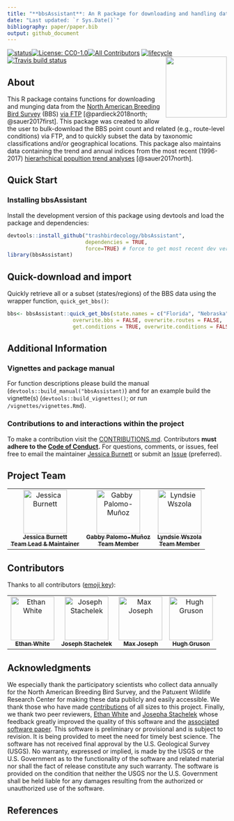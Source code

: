 ```yaml
---
title: "**bbsAssistant**: An R package for downloading and handling data and information from the North American Breeding Bird Survey."
date: "Last updated: `r Sys.Date()`"
bibliography: paper/paper.bib
output: github_document
---
```


<!-- README.md is generated from README.Rmd. Please edit that file and render to push updates.-->
[![status](https://joss.theoj.org/papers/4b445373a7a7806c92e17bdd194a8e69/status.svg)](https://joss.theoj.org/papers/4b445373a7a7806c92e17bdd194a8e69)[![License: CC0-1.0](https://img.shields.io/badge/License-CC0%201.0-lightgrey.svg)](http://creativecommons.org/publicdomain/zero/1.0/)[![All Contributors](https://img.shields.io/badge/all_contributors-4-lightgrey.svg?style=flat-square)](#contributors)
[![lifecycle](https://img.shields.io/badge/lifecycle-maturing-lightgrey.svg)](https://www.tidyverse.org/lifecycle/#maturing)[![Travis build status](https://travis-ci.org/trashbirdecology/bbsAssistant.svg?branch=master)](https://travis-ci.org/trashbirdecology/bbsAssistant)<img src="man/figures/logo.png" align="right" height=140/>

## About
This R package contains functions for downloading and munging data from the [North American Breeding Bird Survey](https://www.pwrc.usgs.gov/bbs/) (BBS) [via FTP](https://www.pwrc.usgs.gov/BBS/RawData/) [@pardieck2018north; @sauer2017first]. This package was created to allow the user to bulk-download the BBS point count and related (e.g., route-level conditions) via FTP, and to quickly subset the data by taxonomic classifications and/or geographical locations. This package also maintains data containing the trend and annual indices from the most recent (1996-2017) [hierarhchical popultion trend analyses](https://www.mbr-pwrc.usgs.gov/bbs/) [@sauer2017north]. 

## Quick Start
### Installing __bbsAssistant__
Install the development version of this package using devtools and load the package and dependencies:
```r
devtools::install_github("trashbirdecology/bbsAssistant", 
                         dependencies = TRUE, 
                         force=TRUE) # force to get most recent dev version
library(bbsAssistant)
```

## Quick-download and import
Quickly retrieve all or a subset (states/regions) of the BBS data using the wrapper function, `quick_get_bbs()`:
```r
bbs<- bbsAssistant::quick_get_bbs(state.names = c("Florida", "Nebraska"),  # get only two states for convenience. Leave blank to retrieve all states/regions.
                     overwrite.bbs = FALSE, overwrite.routes = FALSE,  # overwrite routes.csv and bbs data = FALSE
                     get.conditions = TRUE, overwrite.conditions = FALSE) # get weather conditions, does not overwrite

```

## Additional Information 
### Vignettes and package manual
For function descriptions please build the manual (`devtools::build_manual("bbsAssistant)`) and for an example build the vignette(s) (`devtools::build_vignettes()`; or run `/vignettes/vignettes.Rmd`). 

### Contributions to and interactions within the project
To make a contribution visit the [CONTRIBUTIONS.md](https://github.com/trashbirdecology/bbsAssistant/CONTRIBUTING.md). Contributors __must adhere to the [Code of Conduct](https://github.com/trashbirdecology/bbsAssistant/CODE_OF_CONDUCT.md).__ For questions, comments, or issues, feel free to email the maintainer [Jessica Burnett](mailto:jburnett@usgs.gov) or submit an [Issue](https://github.com/TrashBirdEcology/bbsAssistant/issues) (preferred).

## Project Team
<table>
  <tr>
     <td align="center">
          <a href="http://trashbirdecology.github.io/"><img src="https://avatars2.githubusercontent.com/u/9939381?s=460&v=4" width="100px;" alt="Jessica Burnett"/><br /><sub><b>Jessica Burnett <br>Team Lead & Maintainer</b></sub></a><br />
           <td align="center">
          <a href="https://github.com/GabsPalomo"><img src="https://avatars1.githubusercontent.com/u/28967490?s=460&v=4" width="100px;" alt="Gabby Palomo-Muñoz"/><br /><sub><b>Gabby Palomo-Muñoz <br>Team Member</b></sub></a><br /></td>
           <td align="center">
          <a href="https://github.com/lsw5077"><img src="https://avatars0.githubusercontent.com/u/22730128?s=460&v=4" width="100px;" alt="Lyndsie Wszola"/><br /><sub><b>Lyndsie Wszola <br>Team Member</b></sub></a><br />
     </td>
  </tr>
</table>


## Contributors 
Thanks to all contributors ([emoji key](https://allcontributors.org/docs/en/emoji-key)):
<!-- ALL-CONTRIBUTORS-LIST:START-->
<table>
  <tr>
     <td align="center">
     <a href="http://ethanwhite.org"><img src="https://avatars0.githubusercontent.com/u/744427?v=4" width="100px;" alt="Ethan White"/><br /><sub><b>Ethan White</b></sub></a><br />
     <!-- <a href="#userTesting-Ethan White" title="User Testing">📓</a>  -->
     <!-- <a href="#review-Ethan White" title="Documentation">📖</a> -->
     </td>
      <td align="center">
      <a href="https://jsta.rbind.io/"><img src="https://avatars0.githubusercontent.com/u/7844578?s=400&v=4" width="100px;" alt="Joseph Stachelek"/><br /><sub><b>Joseph Stachelek</b></sub></a><br />
      <!-- <a href="#userTesting-jsta" title="User Testing">📓</a> -->
      <!-- <a href="#review-jsta" title="Documentation">📖</a> -->
      <!-- <a href="#bugs-jsta" title="Bugs">🐛</a> -->
     </td>
     <td align="center">
     <a href="https://mbjoseph.github.io"><img src="https://avatars3.githubusercontent.com/u/2664564?v=4" width="100px;" alt="Max Joseph"/><br /><sub><b>Max Joseph</b></sub></a><br />
     <!-- <a href="https://github.com/TrashBirdEcology/bbsAssistant/commits?author=mbjoseph" title="Documentation">📖</a> -->
     </td>
    <td align="center">
    <a href="https://github.com/Bisaloo"><img src="https://avatars1.githubusercontent.com/u/10783929?s=460&v=4" width="100px;" alt="Hugh Gruson"/><br /><sub><b>Hugh Gruson</b></sub></a>
     <!-- <a href="#review-bisaloo" title="Documentation">📖</a> -->
     </td>
  </tr>
</table>

<!-- ALL-CONTRIBUTORS-LIST:END -->

## Acknowledgments
We especially thank the participatory scientists who collect data annually for the North American Breeding Bird Survey, and the Patuxent Wildlife Research Center for making these data publicly and easily accessible. We thank those who have made [contributions](https://github.com/TrashBirdEcology/bbsAssistant/graphs/contributors) of all sizes to this project. Finally, we thank two peer reviewers, [Ethan White](www.github.com/ethanwhite) and [Josepha Stachelek](www.github.com/jsta) whose feedback greatly improved the quality of this software and the [associated software paper](www.github.com/trashbirdecology/bbsassistant/paper/paper.md).
This software is preliminary or provisional and is subject to revision. It is being provided to meet the need for timely best science. The software has not received final approval by the U.S. Geological Survey (USGS). No warranty, expressed or implied, is made by the USGS or the U.S. Government as to the functionality of the software and related material nor shall the fact of release constitute any such warranty. The software is provided on the condition that neither the USGS nor the U.S. Government shall be held liable for any damages resulting from the authorized or unauthorized use of the software.


## References
